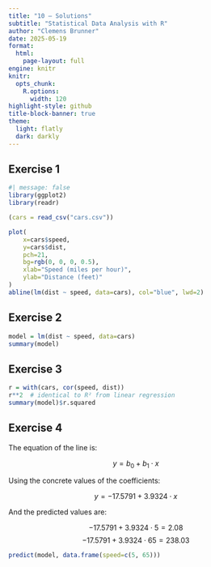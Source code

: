 ```yaml
---
title: "10 – Solutions"
subtitle: "Statistical Data Analysis with R"
author: "Clemens Brunner"
date: 2025-05-19
format:
  html:
    page-layout: full
engine: knitr
knitr:
  opts_chunk: 
    R.options:
      width: 120
highlight-style: github
title-block-banner: true
theme:
  light: flatly
  dark: darkly
---
```


## Exercise 1

```r
#| message: false
library(ggplot2)
library(readr)

(cars = read_csv("cars.csv"))

plot(
    x=cars$speed,
    y=cars$dist,
    pch=21,
    bg=rgb(0, 0, 0, 0.5),
    xlab="Speed (miles per hour)",
    ylab="Distance (feet)"
)
abline(lm(dist ~ speed, data=cars), col="blue", lwd=2)
```


## Exercise 2

```r
model = lm(dist ~ speed, data=cars)
summary(model)
```


## Exercise 3

```r
r = with(cars, cor(speed, dist))
r**2  # identical to R² from linear regression
summary(model)$r.squared
```


## Exercise 4

The equation of the line is:

$$y = b_0 + b_1 \cdot x$$

Using the concrete values of the coefficients:

$$y = -17.5791 + 3.9324 \cdot x$$

And the predicted values are:

$$-17.5791 + 3.9324 \cdot 5 = 2.08$$
$$-17.5791 + 3.9324 \cdot 65 = 238.03$$

```r
predict(model, data.frame(speed=c(5, 65)))
```

